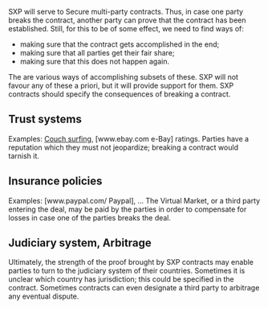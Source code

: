 
SXP will serve to Secure multi-party contracts. Thus, in case one party breaks the contract, another party can prove that the contract has been established. Still, for this to be of some effect, we need to find ways of:
* making sure that the contract gets accomplished in the end;
* making sure that all parties get their fair share;
* making sure that this does not happen again.

The are various ways of accomplishing subsets of these. SXP will not favour any of these a priori, but it will provide support for them. SXP contracts should specify the consequences of breaking a contract.

== Trust systems ==

Examples: [http://www.couchsurfing.org Couch surfing], [www.ebay.com e-Bay] ratings.
Parties have a reputation which they must not jeopardize; breaking a contract would tarnish it.

== Insurance policies ==

Examples: [www.paypal.com/ Paypal], ...
The Virtual Market, or a third party entering the deal, may be paid by the parties in order to compensate for losses in case one of the parties breaks the deal.


== Judiciary system, Arbitrage ==

Ultimately, the strength of the proof brought by SXP contracts may enable parties to turn to the judiciary system of their countries. Sometimes it is unclear which country has jurisdiction; this could be specified in the contract. Sometimes contracts can even designate a third party to arbitrage any eventual dispute.